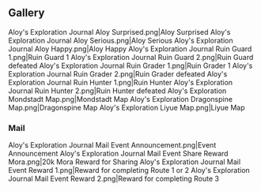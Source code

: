 {{EventTabs}}
==Gallery==
<gallery>
Aloy's Exploration Journal Aloy Surprised.png|Aloy Surprised
Aloy's Exploration Journal Aloy Serious.png|Aloy Serious
Aloy's Exploration Journal Aloy Happy.png|Aloy Happy
Aloy's Exploration Journal Ruin Guard 1.png|Ruin Guard 1
Aloy's Exploration Journal Ruin Guard 2.png|Ruin Guard defeated
Aloy's Exploration Journal Ruin Grader 1.png|Ruin Grader 1
Aloy's Exploration Journal Ruin Grader 2.png|Ruin Grader defeated
Aloy's Exploration Journal Ruin Hunter 1.png|Ruin Hunter
Aloy's Exploration Journal Ruin Hunter 2.png|Ruin Hunter defeated
Aloy's Exploration Mondstadt Map.png|Mondstadt Map
Aloy's Exploration Dragonspine Map.png|Dragonspine Map
Aloy's Exploration Liyue Map.png|Liyue Map
</gallery>

===Mail===
<gallery>
Aloy's Exploration Journal Mail Event Announcement.png|Event Announcement
Aloy's Exploration Journal Mail Event Share Reward Mora.png|20k Mora Reward for Sharing
Aloy's Exploration Journal Mail Event Reward 1.png|Reward for completing Route 1 or 2
Aloy's Exploration Journal Mail Event Reward 2.png|Reward for completing Route 3
</gallery>